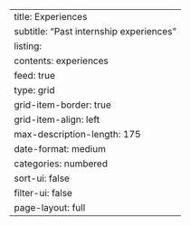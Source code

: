 ---
title: Experiences
subtitle: "Past internship experiences"
listing: 
  contents: experiences
  feed: true
  type: grid
  grid-item-border: true
  grid-item-align: left
  max-description-length: 175
  date-format: medium
  categories: numbered
  sort-ui: false
  filter-ui: false
page-layout: full
---